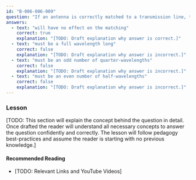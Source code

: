 ```yaml
---
id: "B-006-006-009"
question: "If an antenna is correctly matched to a transmission line, the length of the transmission line:"
answers:
  - text: "will have no effect on the matching"
    correct: true
    explanation: "[TODO: Draft explanation why answer is correct.]"
  - text: "must be a full wavelength long"
    correct: false
    explanation: "[TODO: Draft explanation why answer is incorrect.]"
  - text: "must be an odd number of quarter-wavelengths"
    correct: false
    explanation: "[TODO: Draft explanation why answer is incorrect.]"
  - text: "must be an even number of half-wavelengths"
    correct: false
    explanation: "[TODO: Draft explanation why answer is incorrect.]"
---
```


### Lesson

[TODO: This section will explain the concept behind the question in detail. Once drafted the reader will understand all necessary concepts to answer the question confidently and correctly. The lesson will follow pedagogy best-practices and assume the reader is starting with no previous knowledge.]

#### Recommended Reading

- [TODO: Relevant Links and YouTube Videos]
